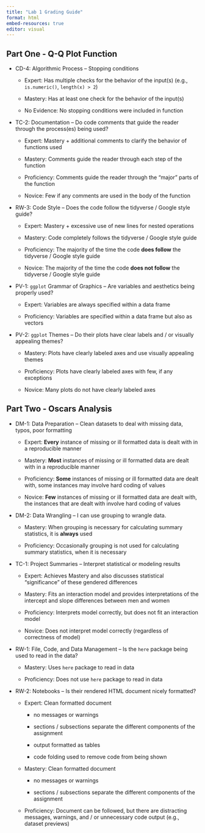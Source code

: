 ```yaml
---
title: "Lab 1 Grading Guide"
format: html
embed-resources: true
editor: visual
---
```


## Part One - Q-Q Plot Function

-   CD-4: Algorithmic Process – Stopping conditions

    -   Expert: Has multiple checks for the behavior of the input(s) (e.g., `is.numeric()`, `length(x) > 2`)

    -   Mastery: Has at least one check for the behavior of the input(s)

    -   No Evidence: No stopping conditions were included in function

-   TC-2: Documentation – Do code comments that guide the reader through the process(es) being used?

    -   Expert: Mastery + additional comments to clarify the behavior of functions used

    -   Mastery: Comments guide the reader through each step of the function

    -   Proficiency: Comments guide the reader through the "major" parts of the function

    -   Novice: Few if any comments are used in the body of the function

-   RW-3: Code Style – Does the code follow the tidyverse / Google style guide?

    -   Expert: Mastery + excessive use of new lines for nested operations

    -   Mastery: Code completely follows the tidyverse / Google style guide

    -   Proficiency: The majority of the time the code **does follow** the tidyverse / Google style guide

    -   Novice: The majority of the time the code **does not follow** the tidyverse / Google style guide

-   PV-1: `ggplot` Grammar of Graphics -- Are variables and aesthetics being properly used?

    -   Expert: Variables are always specified within a data frame

    -   Proficiency: Variables are specified within a data frame but also as vectors

-   PV-2: `ggplot` Themes – Do their plots have clear labels and / or visually appealing themes?

    -   Mastery: Plots have clearly labeled axes and use visually appealing themes

    -   Proficiency: Plots have clearly labeled axes with few, if any exceptions

    -   Novice: Many plots do not have clearly labeled axes

## Part Two - Oscars Analysis

-   DM-1: Data Preparation – Clean datasets to deal with missing data, typos, poor formatting

    -   Expert: **Every** instance of missing or ill formatted data is dealt with in a reproducible manner

    -   Mastery: **Most** instances of missing or ill formatted data are dealt with in a reproducible manner

    -   Proficiency: **Some** instances of missing or ill formatted data are dealt with, some instances may involve hard coding of values

    -   Novice: **Few** instances of missing or ill formatted data are dealt with, the instances that are dealt with involve hard coding of values

-   DM-2: Data Wrangling – I can use grouping to wrangle data.

    -   Mastery: When grouping is necessary for calculating summary statistics, it is **always** used

    -   Proficiency: Occasionally grouping is not used for calculating summary statistics, when it is necessary

-   TC-1: Project Summaries – Interpret statistical or modeling results

    -   Expert: Achieves Mastery and also discusses statistical "significance" of these gendered differences

    -   Mastery: Fits an interaction model and provides interpretations of the intercept and slope differences between men and women

    -   Proficiency: Interprets model correctly, but does not fit an interaction model

    -   Novice: Does not interpret model correctly (regardless of correctness of model)

-   RW-1: File, Code, and Data Management – Is the `here` package being used to read in the data?

    -   Mastery: Uses `here` package to read in data

    -   Proficiency: Does not use `here` package to read in data

-   RW-2: Notebooks – Is their rendered HTML document nicely formatted?

    -   Expert: Clean formatted document

        -   no messages or warnings

        -   sections / subsections separate the different components of the assignment

        -   output formatted as tables

        -   code folding used to remove code from being shown

    -   Mastery: Clean formatted document

        -   no messages or warnings

        -   sections / subsections separate the different components of the assignment

    -   Proficiency: Document can be followed, but there are distracting messages, warnings, and / or unnecessary code output (e.g., dataset previews)
